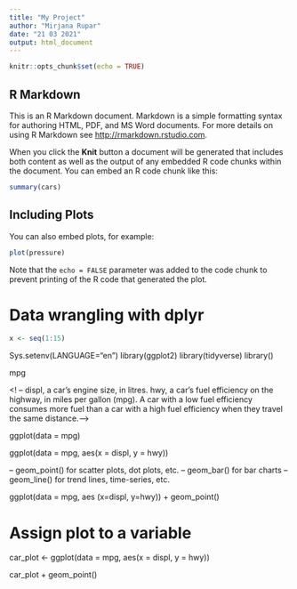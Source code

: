 ```yaml
---
title: "My Project"
author: "Mirjana Rupar"
date: "21 03 2021"
output: html_document
---
```


```r
knitr::opts_chunk$set(echo = TRUE)
```

## R Markdown

This is an R Markdown document. Markdown is a simple formatting syntax for authoring HTML, PDF, and MS Word documents. For more details on using R Markdown see <http://rmarkdown.rstudio.com>.

When you click the **Knit** button a document will be generated that includes both content as well as the output of any embedded R code chunks within the document. You can embed an R code chunk like this:

```r
summary(cars)
```

## Including Plots

You can also embed plots, for example:

```r
plot(pressure)
```

Note that the `echo = FALSE` parameter was added to the code chunk to prevent printing of the R code that generated the plot.


# Data wrangling with dplyr
```r
x <- seq(1:15)
```

Sys.setenv(LANGUAGE="en")
library(ggplot2)
library(tidyverse)
library()

mpg

 <! -- displ, a car’s engine size, in litres.
hwy, a car’s fuel efficiency on the highway, in miles per gallon (mpg). A car with a low fuel efficiency
consumes more fuel than a car with a high fuel efficiency when they travel the same distance.-->


ggplot(data = mpg)

ggplot(data = mpg, aes(x = displ, y = hwy))

– geom_point() for scatter plots, dot plots, etc.
– geom_bar() for bar charts
– geom_line() for trend lines, time-series, etc.

ggplot(data = mpg, aes (x=displ, y=hwy)) + geom_point()

# Assign plot to a variable
car_plot <- ggplot(data = mpg, aes(x = displ, y = hwy))

car_plot + geom_point()

